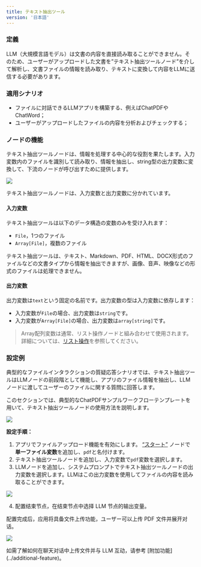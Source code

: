 ```yaml
---
title: テキスト抽出ツール
version: '日本語'
---
```


### 定義

LLM（大規模言語モデル）は文書の内容を直接読み取ることができません。そのため、ユーザーがアップロードした文書を”テキスト抽出ツールノード”を介して解析し、文書ファイルの情報を読み取り、テキストに変換して内容をLLMに送信する必要があります。

### 適用シナリオ

* ファイルに対話できるLLMアプリを構築する、例えばChatPDFやChatWord；
* ユーザーがアップロードしたファイルの内容を分析およびチェックする；

### ノードの機能

テキスト抽出ツールノードは、情報を処理する中心的な役割を果たします。入力変数内のファイルを識別して読み取り、情報を抽出し、string型の出力変数に変換して、下流のノードが呼び出すために提供します。

![](/ja-jp/img/0cbfd9c1d9d56e6a528b134bd07662ec.png)

テキスト抽出ツールノードは、入力変数と出力変数に分かれています。

#### 入力変数

テキスト抽出ツールは以下のデータ構造の変数のみを受け入れます：

* `File`，1つのファイル
* `Array[File]`，複数のファイル

テキスト抽出ツールは、テキスト、Markdown、PDF、HTML、DOCX形式のファイルなどの文書タイプから情報を抽出できますが、画像、音声、映像などの形式のファイルは処理できません。

#### 出力変数

出力変数は`text`という固定の名前です。出力変数の型は入力変数に依存します：

* 入力変数が`File`の場合、出力変数は`string`です。
* 入力変数が`Array[File]`の場合、出力変数は`array[string]`です。

> Array配列変数は通常、リスト操作ノードと組み合わせて使用されます。詳細については、[リスト操作](./list-operator)を参照してください。

### 設定例

典型的なファイルインタラクションの質疑応答シナリオでは、テキスト抽出ツールはLLMノードの前段階として機能し、アプリのファイル情報を抽出し、LLMノードに渡してユーザーのファイルに関する質問に回答します。

このセクションでは、典型的なChatPDFサンプルワークフローテンプレートを用いて、テキスト抽出ツールノードの使用方法を説明します。

![](/ja-jp/img/46a1f939088176a76e843422360ea948.png)

**設定手順：**

1. アプリでファイルアップロード機能を有効にします。 [“スタート”](./start) ノードで**単一ファイル変数**を追加し、`pdf`と名付けます。
2. テキスト抽出ツールノードを追加し、入力変数で`pdf`変数を選択します。
3. LLMノードを追加し、システムプロンプトでテキスト抽出ツールノードの出力変数を選択します。LLMはこの出力変数を使用してファイルの内容を読み取ることができます。

![](/ja-jp/img/4f307d5ece35155a24eac7013766f9ee.png)

4. 配置结束节点，在结束节点中选择 LLM 节点的输出变量。

配置完成后，应用将具备文件上传功能，ユーザー可以上传 PDF 文件并展开对话。

![](/ja-jp/img/0ae3f13cf725cb2c52c72cc354e592ee.png)

<Tip>
如需了解如何在聊天对话中上传文件并与 LLM 互动，请参考 [附加功能](../additional-feature)。
</Tip>
